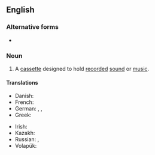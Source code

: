 {{also|audiocassette}}

==English==

===Alternative forms===
* {{l|en|audiocassette}}

===Noun===
{{en-noun}}

# A [[cassette]] designed to hold [[record]]ed [[sound]] or [[music]].

====Translations====
{{trans-top|cassette for recorded sound}}
* Danish: {{t|da|kassettebånd|n}}
* French: {{t+|fr|cassette audio|f}}
* German: {{t+|de|Kassette|f}}, {{t|de|Audiokassette|f}}, {{t|de|Tonkassette|f}}
* Greek: {{t|el|κασέτα ήχου|f}}
{{trans-mid}}
* Irish: {{t|ga|closchaiséad|m}}
* Kazakh: {{t|kk|үнтаспа}}
* Russian: {{t+|ru|магнитофо́нная кассе́та|f}}, {{t+|ru|аудиокассе́та|f}}
* Volapük: {{t|vo|tonakasät}}
{{trans-bottom}}
